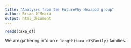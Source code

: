 ```yaml
---
title: "Analyses from the FuturePhy Hexapod group"
author: Brian O'Meara
output: html_document
---
```




```r
readd(taxa_df)
```

We are gathering info on `r length(taxa_df$Family)` families.
